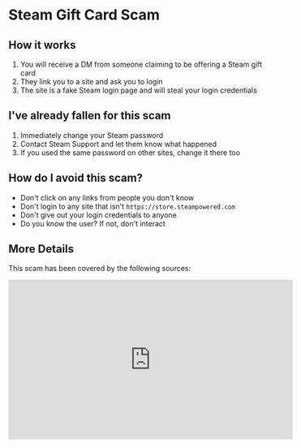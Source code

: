 # Steam Gift Card Scam

## How it works
1. You will receive a DM from someone claiming to be offering a Steam gift card
2. They link you to a site and ask you to login
3. The site is a fake Steam login page and will steal your login credentials

## I've already fallen for this scam
1. Immediately change your Steam password
2. Contact Steam Support and let them know what happened
3. If you used the same password on other sites, change it there too

## How do I avoid this scam?
- Don't click on any links from people you don't know
- Don't login to any site that isn't `https://store.steampowered.com`
- Don't give out your login credentials to anyone
- Do you know the user? If not, don't interact

## More Details
This scam has been covered by the following sources:

<iframe width="560" height="315" src="https://www.youtube.com/embed/Jz-3goOPj9o?start=349" title="YouTube video player" frameborder="0" allow="accelerometer; autoplay; clipboard-write; encrypted-media; gyroscope; picture-in-picture; web-share" referrerpolicy="strict-origin-when-cross-origin" allowfullscreen></iframe>
